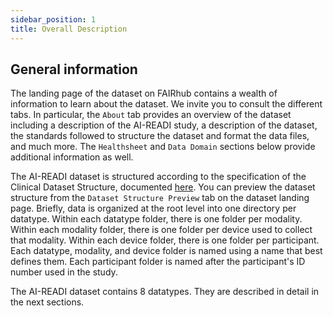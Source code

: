 ```yaml
---
sidebar_position: 1
title: Overall Description
---
```


## General information

The landing page of the dataset on FAIRhub contains a wealth of information to learn about the dataset. We invite you to consult the different tabs. In particular, the `About` tab provides an overview of the dataset including a description of the AI-READI study, a description of the dataset, the standards followed to structure the dataset and format the data files, and much more. The `Healthsheet` and `Data Domain` sections below provide additional information as well.

The AI-READI dataset is structured according to the specification of the Clinical Dataset Structure, documented [here](https://cds-specification.readthedocs.io/en/v0.1.0/). You can preview the dataset structure from the `Dataset Structure Preview` tab on the dataset landing page. Briefly, data is organized at the root level into one directory per datatype. Within each datatype folder, there is one folder per modality. Within each modality folder, there is one folder per device used to collect that modality. Within each device folder, there is one folder per participant. Each datatype, modality, and device folder is named using a name that best defines them. Each participant folder is named after the participant's ID number used in the study.

The AI-READI dataset contains 8 datatypes. They are described in detail in the next sections.


<PageFeedback />
